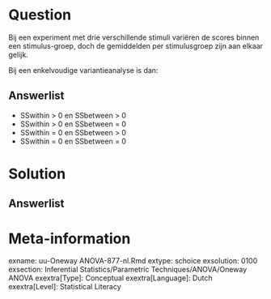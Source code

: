 
Question
========
  
Bij een experiment met drie verschillende stimuli variëren de scores binnen een  stimulus-groep, doch de gemiddelden per stimulusgroep zijn aan elkaar gelijk.

Bij een enkelvoudige variantieanalyse is dan:

  
Answerlist
----------
* SSwithin > 0  en  SSbetween > 0
* SSwithin > 0  en  SSbetween = 0
* SSwithin = 0  en  SSbetween > 0
* SSwithin = 0  en  SSbetween = 0


Solution
========
  


Answerlist
----------



Meta-information
================
exname: uu-Oneway ANOVA-877-nl.Rmd
extype: schoice
exsolution: 0100
exsection: Inferential Statistics/Parametric Techniques/ANOVA/Oneway ANOVA
exextra[Type]: Conceptual
exextra[Language]: Dutch
exextra[Level]: Statistical Literacy
